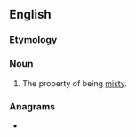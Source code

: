 ==English==

===Etymology===
{{suffix|misty|ness|lang=en}}

===Noun===
{{en-noun|~|es}}

# The property of being [[misty]].

===Anagrams===
* {{anagrams|en|seminists}}